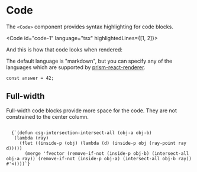 

# Code

The `<Code>` component provides syntax highlighting for code blocks.

<Code id="code-1" language="tsx" highlightedLines={[1, 2]}>
  <Sample variant="basic" as="source" />
</Code>

<Sample variant="test" />

And this is how that code looks when rendered:

<Sample variant="basic" language="javascript" />

The default language is "markdown", but you can specify any of the languages
which are supported by [prism-react-renderer](https://github.com/FormidableLabs/prism-react-renderer).

<Code language="javascript">const answer = 42;</Code>

## Full-width

Full-width code blocks provide more space for the code. They are not constrained to the center column.

<Code language="javascript" fullWidth>
  {`(defun csg-intersection-intersect-all (obj-a obj-b)
   (lambda (ray)
     (flet ((inside-p (obj) (lambda (d) (inside-p obj (ray-point ray d)))))
       (merge 'fvector (remove-if-not (inside-p obj-b) (intersect-all obj-a ray)) (remove-if-not (inside-p obj-a) (intersect-all obj-b ray)) #'<))))`}
</Code>
